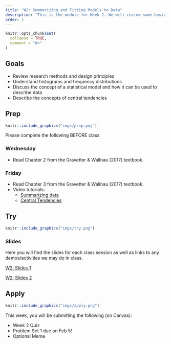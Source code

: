 ```yaml
---
title: "W2: Summarizing and Fitting Models to Data"
description: "This is the module for Week 2. We will review some basic research design principles that will be relevant for this course and start to understand how to visualize and summarize data as well as start to think about basic descriptive statistics"
order: 1
---
```


```r
knitr::opts_chunk$set(
  collapse = TRUE,
  comment = "#>"
)
```

## Goals

- Review research methods and design principles
- Understand histograms and frequency distributions
- Discuss the concept of a statistical model and how it can be used to describe data
- Describe the concepts of central tendencies


## Prep 

:::::{.card .border .border-2 .border-info}
:::: {.grid .g-0}
::: {.g-col-3}
:::: {.card-body}

```r
knitr::include_graphics("imgs/prep.png")
```

::::
:::

::: {.g-col-9}
:::: {.card-body}
Please complete the following BEFORE class

### Wednesday


- Read Chapter 2 from the Gravetter & Wallnau (2017) textbook.


### Friday


- Read Chapter 3 from the Gravetter & Wallnau (2017) textbook.
- Video tutorials:
  - <a href="https://drive.google.com/file/d/198UgYH2am7THaPztrXmS8GFQY3F4el-E/view?usp=sharing" target="_blank">Summarizing data </a>
  - <a href="https://drive.google.com/file/d/1xEqhRtPxg36sR297cu7vMwmAmwJkyVve/view?usp=drive_link" target="_blank">Central Tendencies </a>

::::
:::
::::
:::::

## Try {.mt-5}

:::::{.card .border .border-2 .border-info}
:::: {.grid .g-0}
::: {.g-col-3}
:::: {.card-body}

```r
knitr::include_graphics("imgs/try.png")
```

::::
:::

::: {.g-col-9}
:::: {.card-body}

### Slides

Here you will find the slides for each class session as well as links to any demos/activities we may do in class.

<a class="btn btn-outline-info" href="" role="button" target="_blank">W2: Slides 1</a>

<a class="btn btn-outline-info" href="" role="button" target="_blank">W2: Slides 2</a>


::::
:::


::::
:::::

## Apply {.mt-5}

:::::{.card .border .border-2 .border-info}
:::: {.grid .g-0}
::: {.g-col-3}
:::: {.card-body}

```r
knitr::include_graphics("imgs/apply.png")
```

::::
:::

::: {.g-col-9}
:::: {.card-body}

This week, you will be submitting the following (on Canvas):

- Week 2 Quiz
- Problem Set 1 due on Feb 5!
- Optional Meme
::::
:::


::::
:::::